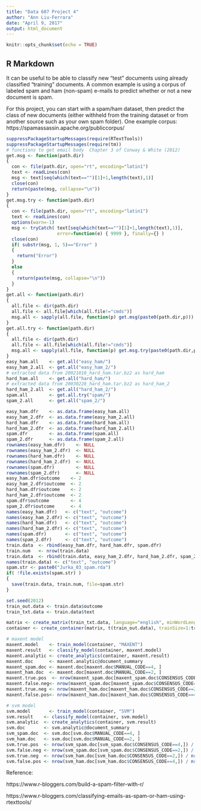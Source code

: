 ---
title: "Data 607 Project 4"
author: "Ann Liu-Ferrara"
date: "April 9, 2017"
output: html_document
---

```{r setup, include=FALSE}
knitr::opts_chunk$set(echo = TRUE)
```

## R Markdown
It can be useful to be able to classify new "test" documents using already classified "training" documents.  A common example is using a corpus of labeled spam and ham (non-spam) e-mails to predict whether or not a new document is spam.  

For this project, you can start with a spam/ham dataset, then predict the class of new documents (either withheld from the training dataset or from another source such as your own spam folder).   One example corpus:  https://spamassassin.apache.org/publiccorpus/

```{r echo = TRUE}
suppressPackageStartupMessages(require(RTextTools))
suppressPackageStartupMessages(require(tm))
# functions to get email body  Chapter 3 of Conway & White (2012)
get.msg <- function(path.dir)
{
  con <- file(path.dir, open="rt", encoding="latin1")
  text <- readLines(con)
  msg <- text[seq(which(text=="")[1]+1,length(text),1)]
  close(con)
  return(paste(msg, collapse="\n"))
}
get.msg.try <- function(path.dir)
{
  con <- file(path.dir, open="rt", encoding="latin1")
  text <- readLines(con)
  options(warn=-1)
  msg <- tryCatch( text[seq(which(text=="")[1]+1,length(text),1)],
                   error=function(e) { 9999 }, finally={} )
  close(con)
  if( substr(msg, 1, 5)=="Error" ) 
  {
    return("Error")
  }
  else 
  {
    return(paste(msg, collapse="\n"))
  }
}
get.all <- function(path.dir)
{
  all.file <- dir(path.dir)
  all.file <- all.file[which(all.file!="cmds")]
  msg.all <- sapply(all.file, function(p) get.msg(paste0(path.dir,p)))
}
get.all.try <- function(path.dir)
{
  all.file <- dir(path.dir)
  all.file <- all.file[which(all.file!="cmds")]
  msg.all <- sapply(all.file, function(p) get.msg.try(paste0(path.dir,p)))
}
easy_ham.all    <- get.all("easy_ham/")
easy_ham_2.all  <- get.all("easy_ham_2/")
# extracted data from 20021010_hard_ham.tar.bz2 as hard_ham 
hard_ham.all    <- get.all("hard_ham/")
# extracted data from 20030228_hard_ham.tar.bz2 as hard_ham_2 
hard_ham_2.all  <- get.all("hard_ham_2/")
spam.all        <- get.all.try("spam/")
spam_2.all      <- get.all("spam_2/")

easy_ham.dfr    <- as.data.frame(easy_ham.all)
easy_ham_2.dfr  <- as.data.frame(easy_ham_2.all)
hard_ham.dfr    <- as.data.frame(hard_ham.all)
hard_ham_2.dfr  <- as.data.frame(hard_ham_2.all)
spam.dfr        <- as.data.frame(spam.all)
spam_2.dfr      <- as.data.frame(spam_2.all)
rownames(easy_ham.dfr)    <- NULL
rownames(easy_ham_2.dfr)  <- NULL
rownames(hard_ham.dfr)    <- NULL
rownames(hard_ham_2.dfr)  <- NULL
rownames(spam.dfr)        <- NULL
rownames(spam_2.dfr)      <- NULL
easy_ham.dfr$outcome    <- 2
easy_ham_2.dfr$outcome  <- 2
hard_ham.dfr$outcome    <- 2
hard_ham_2.dfr$outcome  <- 2
spam.dfr$outcome        <- 4
spam_2.dfr$outcome      <- 4
names(easy_ham.dfr)   <- c("text", "outcome")
names(easy_ham_2.dfr) <- c("text", "outcome")
names(hard_ham.dfr)   <- c("text", "outcome")
names(hard_ham_2.dfr) <- c("text", "outcome")
names(spam.dfr)       <- c("text", "outcome")
names(spam_2.dfr)     <- c("text", "outcome")
train.data  <- rbind(easy_ham.dfr, hard_ham.dfr, spam.dfr)
train.num   <- nrow(train.data)
train.data  <- rbind(train.data, easy_ham_2.dfr, hard_ham_2.dfr, spam_2.dfr)
names(train.data) <- c("text", "outcome")
spam.str <- paste0("Jurka_03_spam.rda")
if( !file.exists(spam.str) )
{
  save(train.data, train.num, file=spam.str)
}

set.seed(2012)
train_out.data <- train.data$outcome
train_txt.data <- train.data$text

matrix <- create_matrix(train_txt.data, language="english", minWordLength=3, removeNumbers=TRUE, stemWords=FALSE, removePunctuation=TRUE, weighting=weightTfIdf)
container <- create_container(matrix, t(train_out.data), trainSize=1:train.num, testSize=(train.num+1):nrow(train.data), virgin=FALSE)

# maxent model
maxent.model    <- train_model(container, "MAXENT")
maxent.result   <- classify_model(container, maxent.model)
maxent.analytic <- create_analytics(container, maxent.result)
maxent.doc      <- maxent.analytic@document_summary
maxent_spam.doc <- maxent.doc[maxent.doc$MANUAL_CODE==4, ]
maxent_ham.doc  <- maxent.doc[maxent.doc$MANUAL_CODE==2, ]
maxent.true.pos  <- nrow(maxent_spam.doc[maxent_spam.doc$CONSENSUS_CODE==4,]) / nrow(maxent_spam.doc)
maxent.false.neg<- nrow(maxent_spam.doc[maxent_spam.doc$CONSENSUS_CODE==2,]) / nrow(maxent_spam.doc)
maxent.true.neg <- nrow(maxent_ham.doc[maxent_ham.doc$CONSENSUS_CODE==2,]) / nrow(maxent_ham.doc)
maxent.false.pos<- nrow(maxent_ham.doc[maxent_ham.doc$CONSENSUS_CODE==4,]) / nrow(maxent_ham.doc)

# svm model
svm.model       <- train_model(container, "SVM")
svm.result    <- classify_model(container, svm.model)
svm.analytic  <- create_analytics(container, svm.result)
svm.doc       <- svm.analytic@document_summary
svm_spam.doc  <- svm.doc[svm.doc$MANUAL_CODE==4, ]
svm_ham.doc   <- svm.doc[svm.doc$MANUAL_CODE==2, ]
svm.true.pos  <- nrow(svm_spam.doc[svm_spam.doc$CONSENSUS_CODE==4,]) / nrow(svm_spam.doc)
svm.false.neg <- nrow(svm_spam.doc[svm_spam.doc$CONSENSUS_CODE==2,]) / nrow(svm_spam.doc)
svm.true.neg  <- nrow(svm_ham.doc[svm_ham.doc$CONSENSUS_CODE==2,]) / nrow(svm_ham.doc)
svm.false.pos <- nrow(svm_ham.doc[svm_ham.doc$CONSENSUS_CODE==4,]) / nrow(svm_ham.doc)
```

Reference:

https://www.r-bloggers.com/build-a-spam-filter-with-r/

https://www.r-bloggers.com/classifying-emails-as-spam-or-ham-using-rtexttools/